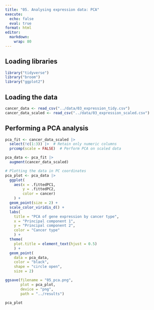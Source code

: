 ```yaml
---
title: "05. Analysing expression data: PCA"
execute: 
  echo: false
  eval: true
format: html
editor: 
  markdown: 
    wrap: 80
---
```


## Loading libraries

```r
library("tidyverse")
library("broom")
library("ggplot2")
```

## Loading the data

```r
cancer_data <- read_csv("../data/03_expression_tidy.csv")
cancer_data_scaled <- read_csv("../data/03_expression_scaled.csv")
```

## Performing a PCA analysis

```r
pca_fit <- cancer_data_scaled |>
  select(!c(1:3)) |>  # Retain only numeric columns
  prcomp(scale = FALSE)  # Perform PCA on scaled data

pca_data <- pca_fit |>
  augment(cancer_data_scaled)

# Plotting the data in PC coordinates
pca_plot <- pca_data |> 
  ggplot(
    aes(x = .fittedPC1,
        y = .fittedPC2,
        color = cancer)
    ) + 
  geom_point(size = 2) +
  scale_color_viridis_d() +
  labs(
    title = "PCA of gene expression by cancer type", 
    x = "Principal component 1",
    y = "Principal component 2",
    color = "Cancer type"
    ) +
  theme(
    plot.title = element_text(hjust = 0.5)
    ) +
  geom_point(
    data = pca_data,
    color = "black",
    shape = "circle open",
    size = 2)

ggsave(filename = "05_pca.png",
       plot = pca_plot,
       device = "png",
       path = "../results")

pca_plot
```